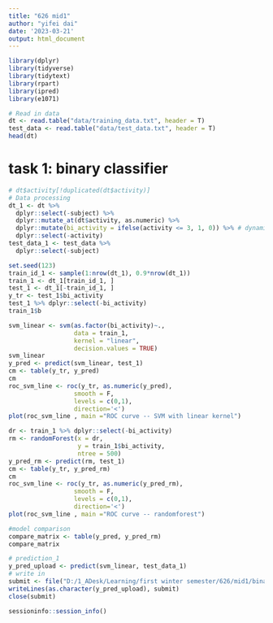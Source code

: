 ---
title: "626 mid1"
author: "yifei dai"
date: '2023-03-21'
output: html_document
---

```{r setup}
library(dplyr)
library(tidyverse)
library(tidytext)
library(rpart)
library(ipred)
library(e1071)
```


```{r}
# Read in data
dt <- read.table("data/training_data.txt", header = T)
test_data <- read.table("data/test_data.txt", header = T)
head(dt)
```
# task 1: binary classifier
```{r}
# dt$activity[!duplicated(dt$activity)]
# Data processing
dt_1 <- dt %>% 
  dplyr::select(-subject) %>%
  dplyr::mutate_at(dt$activity, as.numeric) %>%
  dplyr::mutate(bi_activity = ifelse(activity <= 3, 1, 0)) %>% # dynamic == 1, static & transition posture == 0
  dplyr::select(-activity)
test_data_1 <- test_data %>% 
  dplyr::select(-subject)
```

```{r}
set.seed(123)
train_id_1 <- sample(1:nrow(dt_1), 0.9*nrow(dt_1))
train_1 <- dt_1[train_id_1, ]
test_1 <- dt_1[-train_id_1, ]
y_tr <- test_1$bi_activity
test_1 %>% dplyr::select(-bi_activity)
train_1$b
```

```{r}
svm_linear <- svm(as.factor(bi_activity)~.,
                  data = train_1,
                  kernel = "linear", 
                  decision.values = TRUE)
svm_linear
y_pred <- predict(svm_linear, test_1)
cm <- table(y_tr, y_pred)
cm
roc_svm_line <- roc(y_tr, as.numeric(y_pred),
                  smooth = F,
                  levels = c(0,1),
                  direction='<')
plot(roc_svm_line , main ="ROC curve -- SVM with linear kernel")
```

```{r}
dr <- train_1 %>% dplyr::select(-bi_activity)
rm <- randomForest(x = dr,
                   y = train_1$bi_activity,
                   ntree = 500)
y_pred_rm <- predict(rm, test_1)
cm <- table(y_tr, y_pred_rm)
cm
roc_svm_line <- roc(y_tr, as.numeric(y_pred_rm),
                  smooth = F,
                  levels = c(0,1),
                  direction='<')
plot(roc_svm_line , main ="ROC curve -- randomforest")
```
```{r}
#model comparison
compare_matrix <- table(y_pred, y_pred_rm)
compare_matrix
```

```{r}
# prediction_1
y_pred_upload <- predict(svm_linear, test_data_1)
# write in
submit <- file("D:/1_ADesk/Learning/first winter semester/626/mid1/binary_2778.txt", "w" )
writeLines(as.character(y_pred_upload), submit)
close(submit)
```

```{r}
sessioninfo::session_info()
```